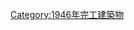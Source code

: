 {{Commonscat|Bridges completed in 1946}}
{{Cat nav 10years|20世紀橋梁|1946||年完工橋梁}}

[[Category:1946年完工建築物|Category:1946年完工建築物]]